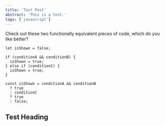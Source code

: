 ```yaml
---
title: 'Test Post'
abstract: 'This is a test.'
tags: ['javascript']
---
```


Check out these two functionally equivalent pieces of code, which do you like better?

```
let isShown = false;

if (conditionA && conditionB) {
  isShown = true;
} else if (conditionC) {
  isShown = true;
}

const isShown = conditionA && conditionB
  ? true
  : conditionC
  ? true
  : false;
```

<Sandpack />

<h2 id="test-heading">Test Heading</h2>
